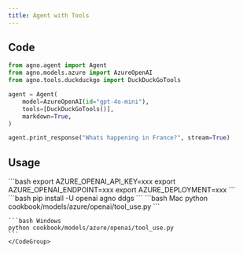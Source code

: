 ```yaml
---
title: Agent with Tools
---
```


## Code

```python cookbook/models/azure/openai/tool_use.py
from agno.agent import Agent
from agno.models.azure import AzureOpenAI
from agno.tools.duckduckgo import DuckDuckGoTools

agent = Agent(
    model=AzureOpenAI(id="gpt-4o-mini"),
    tools=[DuckDuckGoTools()],
    markdown=True,
)

agent.print_response("Whats happening in France?", stream=True)
```

## Usage

<Steps>
  <Snippet file="create-venv-step.mdx" />

  <Step title="Set your API key">
    ```bash
    export AZURE_OPENAI_API_KEY=xxx
    export AZURE_OPENAI_ENDPOINT=xxx
    export AZURE_DEPLOYMENT=xxx
    ```
  </Step>

  <Step title="Install libraries">
    ```bash
    pip install -U openai agno ddgs
    ```
  </Step>

  <Step title="Run Agent">
    <CodeGroup>
    ```bash Mac
    python cookbook/models/azure/openai/tool_use.py
    ```

    ```bash Windows
    python cookbook/models/azure/openai/tool_use.py
    ```
    </CodeGroup>
  </Step>
</Steps>